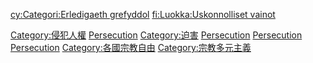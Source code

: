 {{Commons cat|Religious persecution}}
{{Cat main|宗教迫害}}

[[Category:侵犯人權|Category:侵犯人權]]
[[Category:宗教與社會|Persecution]]
[[Category:迫害|Category:迫害]]
[[Category:宗教與暴力|Persecution]]
[[Category:宗教歧視|Persecution]]
[[Category:宗教與政治|Persecution]]
[[Category:各國宗教自由|Category:各國宗教自由]]
[[Category:宗教多元主義|Category:宗教多元主義]]

[[cy:Categori:Erledigaeth_grefyddol|cy:Categori:Erledigaeth grefyddol]]
[[fi:Luokka:Uskonnolliset_vainot|fi:Luokka:Uskonnolliset vainot]]